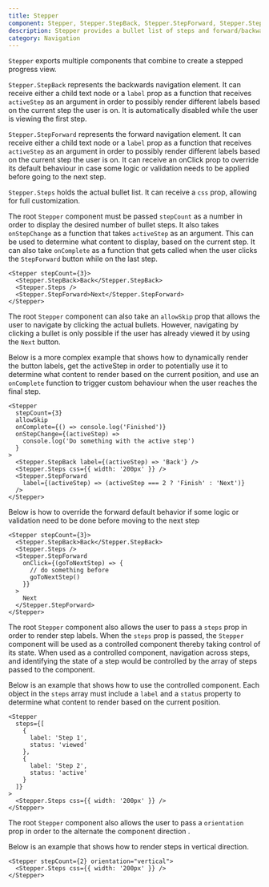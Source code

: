 ```yaml
---
title: Stepper
component: Stepper, Stepper.StepBack, Stepper.StepForward, Stepper.Steps
description: Stepper provides a bullet list of steps and forward/backwards navigation buttons.
category: Navigation
---
```


`Stepper` exports multiple components that combine to create a stepped progress view.

`Stepper.StepBack` represents the backwards navigation element. It can receive either a child text node or a `label` prop as a function that receives `activeStep` as an argument in order to possibly render different labels based on the current step the user is on. It is automatically disabled while the user is viewing the first step.

`Stepper.StepForward` represents the forward navigation element. It can receive either a child text node or a `label` prop as a function that receives `activeStep` as an argument in order to possibly render different labels based on the current step the user is on. It can receive an onClick prop to override its default behaviour in case some logic or validation needs to be applied before going to the next step.

`Stepper.Steps` holds the actual bullet list. It can receive a `css` prop, allowing for full customization.

The root `Stepper` component must be passed `stepCount` as a number in order to display the desired number of bullet steps. It also takes `onStepChange` as a function that takes `activeStep` as an argument. This can be used to determine what content to display, based on the current step. It can also take `onComplete` as a function that gets called when the user clicks the `StepForward` button while on the last step.

```tsx preview
<Stepper stepCount={3}>
  <Stepper.StepBack>Back</Stepper.StepBack>
  <Stepper.Steps />
  <Stepper.StepForward>Next</Stepper.StepForward>
</Stepper>
```

The root `Stepper` component can also take an `allowSkip` prop that allows the user to navigate by clicking the actual bullets. However, navigating by clicking a bullet is only possible if the user has already viewed it by using the `Next` button.

Below is a more complex example that shows how to dynamically render the button labels, get the activeStep in order to potentially use it to determine what content to render based on the current position, and use an `onComplete` function to trigger custom behaviour when the user reaches the final step.

```tsx preview
<Stepper
  stepCount={3}
  allowSkip
  onComplete={() => console.log('Finished')}
  onStepChange={(activeStep) =>
    console.log('Do something with the active step')
  }
>
  <Stepper.StepBack label={(activeStep) => 'Back'} />
  <Stepper.Steps css={{ width: '200px' }} />
  <Stepper.StepForward
    label={(activeStep) => (activeStep === 2 ? 'Finish' : 'Next')}
  />
</Stepper>
```

Below is how to override the forward default behavior if some logic or validation need to be done before moving to the next step

```tsx preview
<Stepper stepCount={3}>
  <Stepper.StepBack>Back</Stepper.StepBack>
  <Stepper.Steps />
  <Stepper.StepForward
    onClick={(goToNextStep) => {
      // do something before
      goToNextStep()
    }}
  >
    Next
  </Stepper.StepForward>
</Stepper>
```

The root `Stepper` component also allows the user to pass a `steps` prop in order to render step labels. When the `steps` prop is passed, the `Stepper` component will be used as a controlled component thereby taking control of its state. When used as a controlled component, navigation across steps, and identifying the state of a step would be controlled by the array of steps passed to the component.

Below is an example that shows how to use the controlled component. Each object in the `steps` array must include a `label` and a `status` property to determine what content to render based on the current position.

```tsx preview
<Stepper
  steps={[
    {
      label: 'Step 1',
      status: 'viewed'
    },
    {
      label: 'Step 2',
      status: 'active'
    }
  ]}
>
  <Stepper.Steps css={{ width: '200px' }} />
</Stepper>
```

The root `Stepper` component also allows the user to pass a `orientation` prop in order to the alternate the component direction .

Below is an example that shows how to render steps in vertical direction.

```tsx preview
<Stepper stepCount={2} orientation="vertical">
  <Stepper.Steps css={{ width: '200px' }} />
</Stepper>
```
